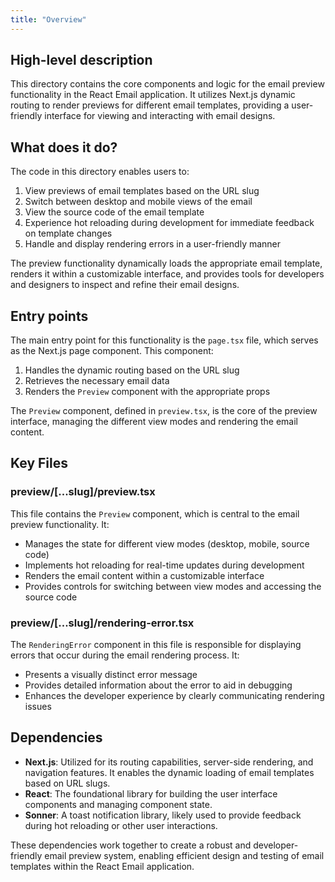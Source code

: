 ```yaml
---
title: "Overview"
---
```


## High-level description
This directory contains the core components and logic for the email preview functionality in the React Email application. It utilizes Next.js dynamic routing to render previews for different email templates, providing a user-friendly interface for viewing and interacting with email designs.

## What does it do?
The code in this directory enables users to:
1. View previews of email templates based on the URL slug
2. Switch between desktop and mobile views of the email
3. View the source code of the email template
4. Experience hot reloading during development for immediate feedback on template changes
5. Handle and display rendering errors in a user-friendly manner

The preview functionality dynamically loads the appropriate email template, renders it within a customizable interface, and provides tools for developers and designers to inspect and refine their email designs.

## Entry points
The main entry point for this functionality is the `page.tsx` file, which serves as the Next.js page component. This component:
1. Handles the dynamic routing based on the URL slug
2. Retrieves the necessary email data
3. Renders the `Preview` component with the appropriate props

The `Preview` component, defined in `preview.tsx`, is the core of the preview interface, managing the different view modes and rendering the email content.

## Key Files

### preview/[...slug]/preview.tsx
This file contains the `Preview` component, which is central to the email preview functionality. It:
- Manages the state for different view modes (desktop, mobile, source code)
- Implements hot reloading for real-time updates during development
- Renders the email content within a customizable interface
- Provides controls for switching between view modes and accessing the source code

### preview/[...slug]/rendering-error.tsx
The `RenderingError` component in this file is responsible for displaying errors that occur during the email rendering process. It:
- Presents a visually distinct error message
- Provides detailed information about the error to aid in debugging
- Enhances the developer experience by clearly communicating rendering issues

## Dependencies
- **Next.js**: Utilized for its routing capabilities, server-side rendering, and navigation features. It enables the dynamic loading of email templates based on URL slugs.
- **React**: The foundational library for building the user interface components and managing component state.
- **Sonner**: A toast notification library, likely used to provide feedback during hot reloading or other user interactions.

These dependencies work together to create a robust and developer-friendly email preview system, enabling efficient design and testing of email templates within the React Email application.